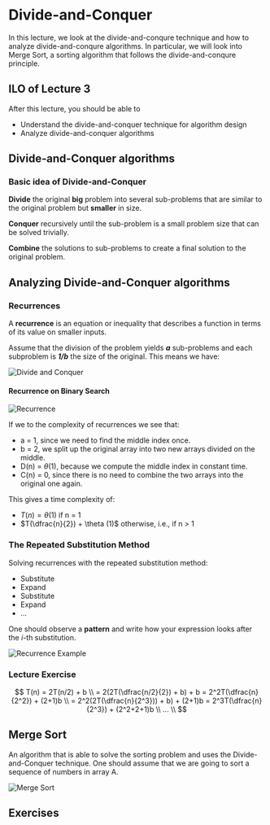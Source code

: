 # Divide-and-Conquer

In this lecture, we look at the divide-and-conqure technique and
how to analyze divide-and-conqure algorithms. In particular, we will
look into Merge Sort, a sorting algorithm that follows the
divide-and-conqure principle.

## ILO of Lecture 3
After this lecture, you should be able to
* Understand the divide-and-conquer technique for algorithm design
* Analyze divide-and-conquer algorithms

## Divide-and-Conquer algorithms

<Player url="https://www.youtube.com/watch?v=TzeBrDU-JaY" />

### Basic idea of Divide-and-Conquer
**Divide** the original **big** problem into several sub-problems that are
similar to the original problem but **smaller** in size.

**Conquer** recursively until the sub-problem is a small problem size
that can be solved trivially.

**Combine** the solutions to sub-problems to create a final solution to the
original problem.

## Analyzing Divide-and-Conquer algorithms

### Recurrences
A **recurrence** is an equation or inequality that describes a function in terms
of its value on smaller inputs.

Assume that the division of the problem yields **_a_** sub-problems and each
subproblem is **_1/b_** the size of the original. This means we have:

![Divide and Conquer](/images/divide-and-conquer.png)

#### Recurrence on Binary Search

![Recurrence](/images/divide-and-conquer-recurrence.png)

If we to the complexity of recurrences we see that:
* a = 1, since we need to find the middle index once.
* b = 2, we split up the original array into two new arrays divided on the middle.
* D(n) = $\theta (1)$, because we compute the middle index in constant time.
* C(n) = 0, since there is no need to combine the two arrays into the original one again.

This gives a time complexity of:
* $T(n) = \theta (1)$    if n = 1
* $T(\dfrac{n}{2}) + \theta (1)$    otherwise, i.e., if n > 1

### The Repeated Substitution Method
Solving recurrences with the repeated substitution method:
* Substitute
* Expand
* Substitute
* Expand
* ...

One should observe a **pattern** and write how your expression looks after the _i_-th
substitution.

![Recurrence Example](/images/divide-and-conquer-recurrence-example.png)

### Lecture Exercise

$$
T(n) = 2T(n/2) + b \\
  = 2(2T(\dfrac{n/2}{2}) + b) + b = 2^2T(\dfrac{n}{2^2}) + (2+1)b \\
  = 2^2(2T(\dfrac{n}{2^3})) + b) + (2+1)b = 2^3T(\dfrac{n}{2^3}) + (2^2+2+1)b \\
  ... \\
$$

## Merge Sort
An algorithm that is able to solve the sorting problem and uses the Divide-and-Conquer
technique. One should assume that we are going to sort a sequence of numbers in
array A.

![Merge Sort](/images/divide-and-conquer-merge-sort.png)



## Exercises
